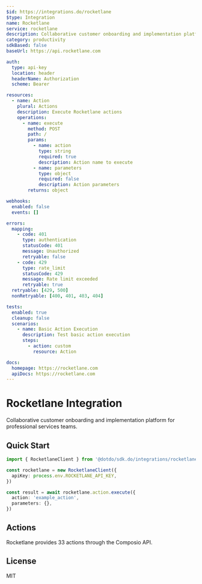 ```yaml
---
$id: https://integrations.do/rocketlane
$type: Integration
name: Rocketlane
service: rocketlane
description: Collaborative customer onboarding and implementation platform for professional services teams.
category: productivity
sdkBased: false
baseUrl: https://api.rocketlane.com

auth:
  type: api-key
  location: header
  headerName: Authorization
  scheme: Bearer

resources:
  - name: Action
    plural: Actions
    description: Execute Rocketlane actions
    operations:
      - name: execute
        method: POST
        path: /
        params:
          - name: action
            type: string
            required: true
            description: Action name to execute
          - name: parameters
            type: object
            required: false
            description: Action parameters
        returns: object

webhooks:
  enabled: false
  events: []

errors:
  mapping:
    - code: 401
      type: authentication
      statusCode: 401
      message: Unauthorized
      retryable: false
    - code: 429
      type: rate_limit
      statusCode: 429
      message: Rate limit exceeded
      retryable: true
  retryable: [429, 500]
  nonRetryable: [400, 401, 403, 404]

tests:
  enabled: true
  cleanup: false
  scenarios:
    - name: Basic Action Execution
      description: Test basic action execution
      steps:
        - action: custom
          resource: Action

docs:
  homepage: https://rocketlane.com
  apiDocs: https://rocketlane.com
---
```


# Rocketlane Integration

Collaborative customer onboarding and implementation platform for professional services teams.

## Quick Start

```typescript
import { RocketlaneClient } from '@dotdo/sdk.do/integrations/rocketlane'

const rocketlane = new RocketlaneClient({
  apiKey: process.env.ROCKETLANE_API_KEY,
})

const result = await rocketlane.action.execute({
  action: 'example_action',
  parameters: {},
})
```

## Actions

Rocketlane provides 33 actions through the Composio API.

## License

MIT

